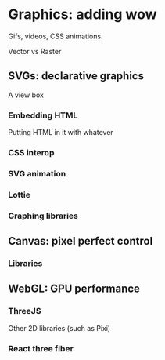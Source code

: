 # Graphics: adding wow 

Gifs, videos, CSS animations. 

Vector vs Raster

## SVGs: declarative graphics 

A view box

### Embedding HTML

Putting HTML in it with whatever

### CSS interop

### SVG animation  

### Lottie

### Graphing libraries

## Canvas: pixel perfect control

### Libraries 

## WebGL: GPU performance

### ThreeJS

Other 2D libraries (such as Pixi)

### React three fiber
